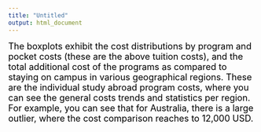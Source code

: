 ```yaml
---
title: "Untitled"
output: html_document
---
```

 
 

<span style="color: black;">  <font size="4">The boxplots exhibit the cost distributions by program and pocket costs (these are the above tuition costs), and the total additional cost of the programs as compared to staying on campus in various geographical regions. These are the individual study abroad program costs, where you can see the general costs trends and statistics per region. For example, you can see that for Australia, there is a large outlier, where the cost comparison reaches to 12,000 USD. </font> </span>
